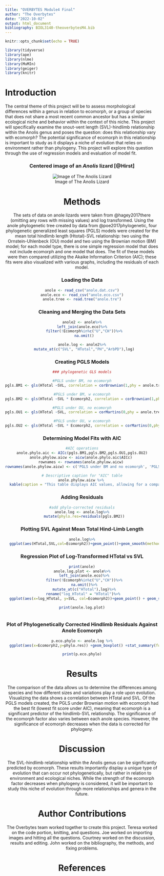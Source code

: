 ```yaml
---
title: "OVERBYTES Module4 Final"
author: "The Overbytes"
date: "2022-10-02"
output: html_document
bibliography: BIOL3140-theoverbytesM4.bib
---
```


```r
knitr::opts_chunk$set(echo = TRUE)
```

```r
library(tidyverse)
library(ape)
library(nlme)
library(MuMIn)
library(geiger)
library(knitr)
```

# Introduction
The central theme of this project will be to assess morphological differences within a genus in relation to ecomorph, or a group of species that does not share a most recent common ancestor but has a similar ecological niche and behavior within the context of this niche. This project will specifically examine the snout-vent length (SVL)-hindlimb relationship within the Anolis genus and poses the question: does this relationship vary with ecomorph? The potential significance of ecomorph in this relationship is important to study as it displays a niche of evolution that relies on environment rather than phylogeny. This project will explore this question through the use of regression models and evaluation of model fit.

<center>
### Centered image of an *Anolis* lizard [@Hirst]
![Image of The Anolis Lizard](https://upload.wikimedia.org/wikipedia/commons/4/4a/Anole_Lizard_Hilo_Hawaii_edit.jpg)
<center>


# Methods
The sets of data on anole lizards were taken from @hagey2017there (omitting any rows with missing values) and log transformed. Using the anole phylogenetic tree created by data from @poe2017phylogenetic, four phylogenetic generalized least squares (PGLS) models were created for the mean total hindlimb length (Htotal)-SVL relationship: two using the Ornstein-Uhlenbeck (OU) model and two using the Brownian motion (BM) model; for each model type, there is one simple regression model that does not include ecomorph and one model that does. The fit of these models were then compared utilizing the Akaike Information Criterion (AIC); these fits were also visualized with various graphs, including the residuals of each model.
  
### Loading the Data
```r
anole <- read_csv("anole.dat.csv")
anole.eco <- read_csv("anole.eco.csv")
anole.tree <- read.tree("anole.tre")
```

### Cleaning and Merging the Data Sets
```r
anole2 <- anole%>%
left_join(anole.eco)%>%
  filter(!Ecomorph%in%c("U","CH"))%>%
  na.omit()

anole.log <- anole2%>%
  mutate_at(c("SVL", "HTotal","PH","ArbPD"),log)
```

### Creating PGLS Models
```r
### phylogenetic GLS models

#PGLS under BM, no ecomorph
pgls.BM1 <- gls(HTotal ~SVL, correlation = corBrownian(1,phy = anole.tree,form=~Species),data = anole.log, method = "ML")

#PGLS under BM, w ecomorph
pgls.BM2 <- gls(HTotal ~SVL * Ecomorph2, correlation = corBrownian(1,phy = anole.tree,form=~Species),data = anole.log, method = "ML")

#PGLS under OU, no ecomorph
pgls.OU1 <- gls(HTotal ~SVL, correlation = corMartins(0,phy = anole.tree,form=~Species),data = anole.log, method = "ML")

#PGLS under OU, w ecomorph
pgls.OU2 <- gls(HTotal ~SVL * Ecomorph2, correlation = corMartins(0,phy = anole.tree,form=~Species),data = anole.log, method = "ML")
```

### Determining Model Fits with AIC
```r
#AIC operations
anole.phylo.aic <- AICc(pgls.BM1,pgls.BM2,pgls.OU1,pgls.OU2)
anole.phylow.aicw <- aicw(anole.phylo.aic$AICc) 
rownames <- rownames(anole.phylow.aicw) 
rownames(anole.phylow.aicw) <- c('PGLS under BM and no ecomorph', 'PGLS under BM with ecomorph', 'PGLS under OU with no ecomorph', 'PGLS under OU with ecomorph')

# Descriptive caption for "AIC" table
anole.phylow.aicw %>% 
  kable(caption = "This table displays AIC values, allowing for a comparison of the fit of each PGLS model using the Akaike Information Criterion.")
```

### Adding Residuals
```r
#add phylo-corrected residuals
anole.log <- anole.log%>%
  mutate(phylo.res=residuals(pgls.BM2))
```

### Plotting SVL Against Mean Total Hind-Limb Length
```r
anole.log%>%
  ggplot(aes(HTotal,SVL,col=Ecomorph2))+geom_point()+geom_smooth(method="lm")
```
  
### Regression Plot of Log-Transformed HTotal vs SVL
```r
print(anole)
anole.log.plot <- anole%>%
  left_join(anole.eco)%>%
  filter(!Ecomorph%in%c("U","CH"))%>%
  na.omit()%>%
  mutate_at(c("HTotal"),log)%>%
  rename("log_HTotal" = "HTotal")%>% 
  ggplot(aes(x=log_HTotal, y=SVL, col=Ecomorph2))+geom_point() + geom_smooth(method = "lm")

print(anole.log.plot)
  
```

### Plot of Phylogenetically Corrected Hindlimb Residuals Against Anole Ecomorph
```r

p.eco.phylo <- anole.log %>%
  ggplot(aes(x=Ecomorph2,y=phylo.res)) +geom_boxplot() +stat_summary(fun=mean, geom="point", size=3)

print(p.eco.phylo)
```

# Results
The comparison of the data allows us to determine the differences among species and how different sizes and variations play a role upon evolution. Visualizing the data shows a correlation between HTotal and SVL. Of the PGLS models created, the PGLS under Brownian motion with ecomorph had the best fit (lowest fit score under AIC), meaning that ecomorph is a significant predictor of the hindlimb-SVL relationship. The significance of the ecomorph factor also varies between each anole species. However, the significance of ecomorph decreases when the data is corrected for phylogeny.


# Discussion
The SVL-hindlimb relationship within the Anolis genus can be significantly predicted by ecomorph. These results importantly display a unique type of evolution that can occur not phylogenetically, but rather in relation to environment and ecological niches. While the strength of the ecomorph factor decreases when phylogeny is considered, it will be important to study this niche of evolution through more relationships and genera in the future.

  
# Author Contributions
The Overbytes team worked together to create this project. Teresa worked on the code portion, knitting, and questions. Joe worked on importing images and hitting all the questions. Courtney worked on the discussion, results and editing. John worked on the bibliography, the methods, and fixing problems. 


# References
